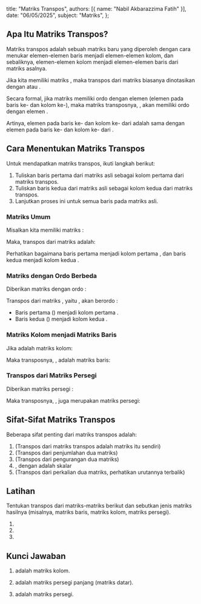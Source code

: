   title: "Matriks Transpos",
  authors: [{ name: "Nabil Akbarazzima Fatih" }],
  date: "06/05/2025",
  subject: "Matriks",
};

## Apa Itu Matriks Transpos?

Matriks transpos adalah sebuah matriks baru yang diperoleh dengan cara menukar elemen-elemen baris menjadi elemen-elemen kolom, dan sebaliknya, elemen-elemen kolom menjadi elemen-elemen baris dari matriks asalnya.

Jika kita memiliki matriks <InlineMath math="A" />, maka transpos dari matriks <InlineMath math="A" /> biasanya dinotasikan dengan <InlineMath math="A^T" /> atau <InlineMath math="A'" />.

Secara formal, jika matriks <InlineMath math="A" /> memiliki ordo <InlineMath math="m \times n" /> dengan elemen <InlineMath math="a_{ij}" /> (elemen pada baris ke-<InlineMath math="i" /> dan kolom ke-<InlineMath math="j" />), maka matriks transposnya, <InlineMath math="A^T" />, akan memiliki ordo <InlineMath math="n \times m" /> dengan elemen <InlineMath math="a_{ji}^T = a_{ij}" />.

Artinya, elemen pada baris ke-<InlineMath math="j" /> dan kolom ke-<InlineMath math="i" /> dari <InlineMath math="A^T" /> adalah sama dengan elemen pada baris ke-<InlineMath math="i" /> dan kolom ke-<InlineMath math="j" /> dari <InlineMath math="A" />.

## Cara Menentukan Matriks Transpos

Untuk mendapatkan matriks transpos, ikuti langkah berikut:

1.  Tuliskan baris pertama dari matriks asli sebagai kolom pertama dari matriks transpos.
2.  Tuliskan baris kedua dari matriks asli sebagai kolom kedua dari matriks transpos.
3.  Lanjutkan proses ini untuk semua baris pada matriks asli.

### Matriks Umum

Misalkan kita memiliki matriks <InlineMath math="A" />:

<BlockMath math="A = \begin{bmatrix} a & b \\ c & d \end{bmatrix}" />

Maka, transpos dari matriks <InlineMath math="A" /> adalah:

<BlockMath math="A^T = \begin{bmatrix} a & c \\ b & d \end{bmatrix}" />

Perhatikan bagaimana baris pertama <InlineMath math="\begin{bmatrix} a & b \end{bmatrix}" /> menjadi
kolom pertama <InlineMath math="\begin{bmatrix} a \\ b \end{bmatrix}" />, dan
baris kedua <InlineMath math="\begin{bmatrix} c & d \end{bmatrix}" /> menjadi
kolom kedua <InlineMath math="\begin{bmatrix} c \\ d \end{bmatrix}" />.

### Matriks dengan Ordo Berbeda

Diberikan matriks <InlineMath math="B" /> dengan ordo <InlineMath math="2 \times 3" />:

<BlockMath math="B = \begin{bmatrix} 1 & 2 & 3 \\ 4 & 5 & 6 \end{bmatrix}" />

Transpos dari matriks <InlineMath math="B" />, yaitu <InlineMath math="B^T" />, akan berordo <InlineMath math="3 \times 2" />:

<BlockMath math="B^T = \begin{bmatrix} 1 & 4 \\ 2 & 5 \\ 3 & 6 \end{bmatrix}" />

- Baris pertama <InlineMath math="B" /> (<InlineMath math="\begin{bmatrix} 1 & 2 & 3 \end{bmatrix}" />) menjadi kolom pertama <InlineMath math="B^T" />.
- Baris kedua <InlineMath math="B" /> (<InlineMath math="\begin{bmatrix} 4 & 5 & 6 \end{bmatrix}" />) menjadi kolom kedua <InlineMath math="B^T" />.

### Matriks Kolom menjadi Matriks Baris

Jika <InlineMath math="C" /> adalah matriks kolom:

<BlockMath math="C = \begin{bmatrix} 2 \\ 3 \end{bmatrix}" />

Maka transposnya, <InlineMath math="C^T" />, adalah matriks baris:

<BlockMath math="C^T = \begin{bmatrix} 2 & 3 \end{bmatrix}" />

### Transpos dari Matriks Persegi

Diberikan matriks persegi <InlineMath math="D" />:

<BlockMath math="D = \begin{bmatrix} -7 & 8 & 1 & 3 \\ 5 & 9 & 7 & 2 \\ 2 & 2 & 1 & 3 \\ 1 & -6 & 0 & 1 \end{bmatrix}" />

Maka transposnya, <InlineMath math="D^T" />, juga merupakan matriks persegi:

<BlockMath math="D^T = \begin{bmatrix} -7 & 5 & 2 & 1 \\ 8 & 9 & 2 & -6 \\ 1 & 7 & 1 & 0 \\ 3 & 2 & 3 & 1 \end{bmatrix}" />

## Sifat-Sifat Matriks Transpos

Beberapa sifat penting dari matriks transpos adalah:

1.  <InlineMath math="(A^T)^T = A" /> (Transpos dari matriks transpos adalah matriks
    itu sendiri)
2.  <InlineMath math="(A + B)^T = A^T + B^T" /> (Transpos dari penjumlahan dua matriks)
3.  <InlineMath math="(A - B)^T = A^T - B^T" /> (Transpos dari pengurangan dua matriks)
4.  <InlineMath math="(kA)^T = kA^T" />, dengan <InlineMath math="k" /> adalah
    skalar
5.  <InlineMath math="(AB)^T = B^T A^T" /> (Transpos dari perkalian dua matriks,
    perhatikan urutannya terbalik)

## Latihan

Tentukan transpos dari matriks-matriks berikut dan sebutkan jenis matriks hasilnya (misalnya, matriks baris, matriks kolom, matriks persegi).

1.  <InlineMath math="A = \begin{bmatrix} 1 & 3 & -5 \end{bmatrix}" />
2.  <InlineMath math="B = \begin{bmatrix} 9 & -1 \\ 3 & 0 \\ 1 & 5 \end{bmatrix}" />
3.  <InlineMath math="C = \begin{bmatrix} 2 & 3 & 1 \\ 1 & 6 & -2 \\ 4 & 5 & -7 \end{bmatrix}" />

## Kunci Jawaban

1.  <InlineMath math="A^T = \begin{bmatrix} 1 \\ 3 \\ -5 \end{bmatrix}" />

    <InlineMath math="A^T" /> adalah matriks kolom.

2.  <InlineMath math="B^T = \begin{bmatrix} 9 & 3 & 1 \\ -1 & 0 & 5 \end{bmatrix}" />

    <InlineMath math="B^T" /> adalah matriks persegi panjang (matriks datar).

3.  <InlineMath math="C^T = \begin{bmatrix} 2 & 1 & 4 \\ 3 & 6 & 5 \\ 1 & -2 & -7 \end{bmatrix}" />

    <InlineMath math="C^T" /> adalah matriks persegi.
